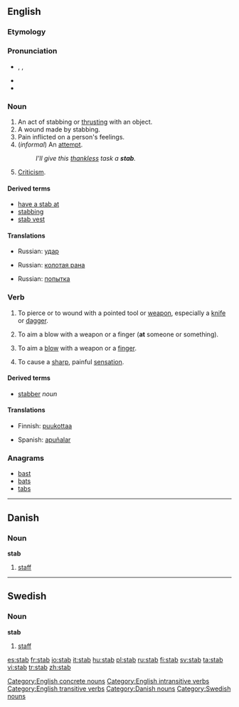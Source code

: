 ==English==
{{wikipedia}}

===Etymology===
{{ME.}}

===Pronunciation===
*{{AHD|stăb}}, {{IPA|/stæb/}}, {{SAMPA|/st{b/}}
*{{audio|en-us-stab.ogg|Audio (US)}}
*{{rhymes|æb}}

===Noun===
{{en-noun}}

# An act of stabbing or [[thrust|thrusting]] with an object.
# A wound made by stabbing.
# Pain inflicted on a person's feelings.
#(''informal'') An [[attempt]].
#:''I'll give this [[thankless]] task a '''stab'''.''
# [[Criticism]].
[[Category:English concrete nouns]]
====Derived terms====
*[[have a stab at]]
*[[stabbing]]<!--adjective, noun-->
*[[stab vest]]

====Translations====
{{trans-top|Act of stabbing}}
{{trans-mid}}
*Russian: [[удар]] {{m}}
{{trans-bottom}}

{{trans-top|Wound made by stabbing}}
{{trans-mid}}
*Russian: [[колотая рана]] {{f}}
{{trans-bottom}}

{{trans-top|Pain inflicted on a person's feelings}}
{{trans-mid}}
{{trans-bottom}}

{{trans-top|Attempt}}
{{trans-mid}}
* Russian: [[попытка]] {{f}}
{{trans-bottom}}

{{trans-top|Criticism}}
{{trans-mid}}
{{trans-bottom}}

===Verb===
{{en-verb|stab|b|ed}}

#{{transitive}} To pierce or to wound with a pointed tool or [[weapon]], especially a [[knife]] or [[dagger]].
#{{transitive}} To aim a blow with a weapon or a finger ('''at''' someone or something).
#{{intransitive}} To aim a [[blow]] with a weapon or a [[finger]].
#{{intransitive}} To cause a [[sharp]], painful [[sensation]].

====Derived terms====
*[[stabber]] ''noun''

====Translations====
{{trans-top|To pierce or wound with pointed tool or weapon}}
*Finnish: [[puukottaa]]
{{trans-mid}}
*Spanish: [[apuñalar]]
{{trans-bottom}}

{{trans-top|To aim a blow with a weapon or a finger (at someone or something)}}
{{trans-mid}}
{{trans-bottom}}
<!--this is the INTRANSITIVE sense-->

{{trans-top|To aim a blow with a weapon or a finger}}
{{trans-mid}}
{{trans-bottom}}

{{trans-top|To cause a sharp painful sensation}}
{{trans-mid}}
{{trans-bottom}}

===Anagrams===
*[[bast]]
*[[bat]]s
*[[tab]]s

[[Category:English intransitive verbs]]
[[Category:English transitive verbs]]

----

==Danish==

===Noun===
'''stab''' {{c}}

#[[staff]]

[[Category:Danish nouns]]

----

==Swedish==

===Noun===
'''stab''' {{c}}

#[[staff]]

[[Category:Swedish nouns]]

[[es:stab]]
[[fr:stab]]
[[io:stab]]
[[it:stab]]
[[hu:stab]]
[[pl:stab]]
[[ru:stab]]
[[fi:stab]]
[[sv:stab]]
[[ta:stab]]
[[vi:stab]]
[[tr:stab]]
[[zh:stab]]